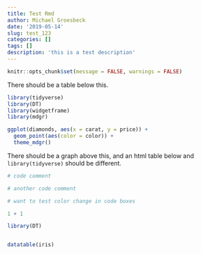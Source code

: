 ```yaml
---
title: Test Rmd
author: Michael Groesbeck
date: '2019-05-14'
slug: test_123
categories: []
tags: []
description: 'this is a test description'
---
```


```r
knitr::opts_chunk$set(message = FALSE, warnings = FALSE)
```

There should be a table below this.

```r
library(tidyverse)
library(DT)
library(widgetframe)
library(mdgr)

ggplot(diamonds, aes(x = carat, y = price)) +
  geom_point(aes(color = color)) +
  theme_mdgr()
```


There should be a graph above this, and an html table below and `library(tidyverse)` should be different.


```r

# code comment

# another code comment

# want to test color change in code boxes

1 + 1

library(DT)


datatable(iris)
```

